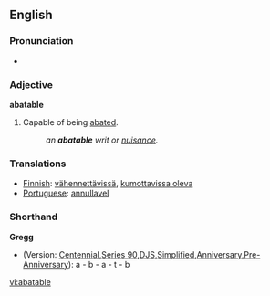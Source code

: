 ==English==

===Pronunciation===
*{{audio|en-us-abatable.ogg|Audio (US)}}

===Adjective===
'''abatable'''
#Capable of being [[abate]]d.
#:'' an '''abatable''' writ or [[nuisance]].''

===Translations===
* [[Finnish]]: [[vähennettävissä]], [[kumottavissa oleva]]
* [[Portuguese]]: [[annullavel]]

===Shorthand===
'''Gregg'''
* (Version: [http://en.wikipedia.org/wiki/Gregg_Shorthand#Centennial_Gregg_Shorthand Centennial],[http://en.wikipedia.org/wiki/Gregg_Shorthand#Series_90_Gregg_Shorthand Series 90],[http://en.wikipedia.org/wiki/Gregg_Shorthand#Diamond_Jubilee_Gregg_Shorthand  DJS],[http://en.wikipedia.org/wiki/Gregg_Shorthand#Simplified_Gregg_Shorthand Simplified],[http://en.wikipedia.org/wiki/Gregg_Shorthand#Anniversary_Gregg_Shorthand Anniversary],[http://en.wikipedia.org/wiki/Gregg_Shorthand#Pre-Anniversary_Gregg_Shorthand Pre-Anniversary]): a - b - a - t - b

[[vi:abatable]]